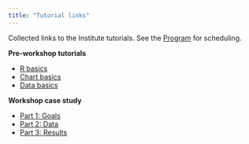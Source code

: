 ```yaml
---
title: "Tutorial links"
---
```


Collected links to the Institute tutorials. See the [Program](agenda.html) for scheduling. 

**Pre-workshop tutorials**

- [R basics](r-basics.html) 
- [Chart basics](chart-basics.html) 
- [Data basics](data-basics.html) 


**Workshop case study**

- [Part 1: Goals](https://midfieldr.github.io/midfieldr/articles/art-001-case-goals.html)   
- [Part 2: Data](https://midfieldr.github.io/midfieldr/articles/art-002-case-data.html)  
- [Part 3: Results](https://midfieldr.github.io/midfieldr/articles/art-003-case-results.html) 
